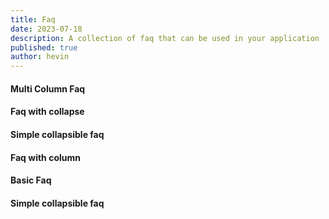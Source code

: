 ```yaml
---
title: Faq
date: 2023-07-18
description: A collection of faq that can be used in your application
published: true
author: hevin
---
```


#### Multi Column Faq

<ComponentPreview name="faq-four" />

#### Faq with collapse

<ComponentPreview name="faq-two" />

#### Simple collapsible faq

<ComponentPreview name="faq-three" />

#### Faq with column

<ComponentPreview name="faq-six" />

#### Basic Faq

<ComponentPreview name="faq-one" />

#### Simple collapsible faq

<ComponentPreview name="faq-five" />
